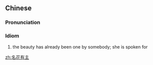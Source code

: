 ==Chinese==
{{zh-forms}}

===Pronunciation===
{{zh-pron
|m=míng huā yǒu zhǔ
|cat=id
}}

===Idiom===
{{zh-idiom}}

# the beauty has already been one by somebody; she is spoken for

[[zh:名花有主]]